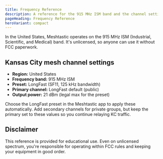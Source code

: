 ```yaml
---
title: Frequency Reference
description: A reference for the 915 MHz ISM band and the channel settings used by the Kansas City Meshtastic network.
pageHeading: Frequency Reference
heroVariant: compact
---
```


In the United States, Meshtastic operates on the 915 MHz ISM (Industrial,
Scientific, and Medical) band. It's unlicensed, so anyone can use it without FCC
paperwork.

## Kansas City mesh channel settings

- **Region:** United States
- **Frequency band:** 915 MHz ISM
- **Preset:** LongFast (SF11, 125 kHz bandwidth)
- **Primary channel:** LongFast default (public)
- **Output power:** 21 dBm (legal max for the preset)

Choose the LongFast preset in the Meshtastic app to apply these automatically.
Add secondary channels for private groups, but keep the primary set to these
values so you continue relaying KC traffic.

## Disclaimer

This reference is provided for educational use. Even on unlicensed spectrum,
you're responsible for operating within FCC rules and keeping your equipment in
good order.
